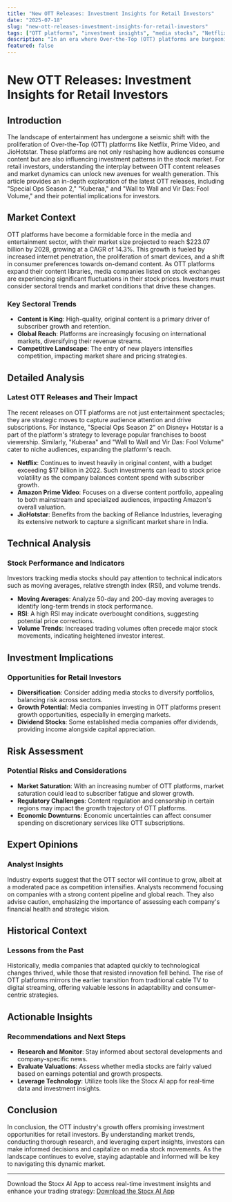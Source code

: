 ```yaml
---
title: "New OTT Releases: Investment Insights for Retail Investors"
date: "2025-07-18"
slug: "new-ott-releases-investment-insights-for-retail-investors"
tags: ["OTT platforms", "investment insights", "media stocks", "Netflix", "Prime Video", "JioHotstar", "stock market analysis", "retail investors", "financial education", "trading strategies"]
description: "In an era where Over-the-Top (OTT) platforms are burgeoning with content, understanding their impact on the stock market can present unique investment opportunities. This blog explores the latest releases on Netflix, Prime Video, and JioHotstar, analyzing how content trends influence stock performance. We delve into sectoral trends, stock reports, and portfolio strategies to help retail investors navigate this dynamic landscape. Discover how to capitalize on media stock movements, the implications of content-driven growth, and the potential risks involved. With expert insights, historical context, and actionable strategies, this comprehensive guide is a must-read for investors looking to make informed decisions in the ever-evolving OTT market."
featured: false
---
```


# New OTT Releases: Investment Insights for Retail Investors

## Introduction

The landscape of entertainment has undergone a seismic shift with the proliferation of Over-the-Top (OTT) platforms like Netflix, Prime Video, and JioHotstar. These platforms are not only reshaping how audiences consume content but are also influencing investment patterns in the stock market. For retail investors, understanding the interplay between OTT content releases and market dynamics can unlock new avenues for wealth generation. This article provides an in-depth exploration of the latest OTT releases, including "Special Ops Season 2," "Kuberaa," and "Wall to Wall and Vir Das: Fool Volume," and their potential implications for investors.

## Market Context

OTT platforms have become a formidable force in the media and entertainment sector, with their market size projected to reach $223.07 billion by 2028, growing at a CAGR of 14.3%. This growth is fueled by increased internet penetration, the proliferation of smart devices, and a shift in consumer preferences towards on-demand content. As OTT platforms expand their content libraries, media companies listed on stock exchanges are experiencing significant fluctuations in their stock prices. Investors must consider sectoral trends and market conditions that drive these changes.

### Key Sectoral Trends
- **Content is King**: High-quality, original content is a primary driver of subscriber growth and retention.
- **Global Reach**: Platforms are increasingly focusing on international markets, diversifying their revenue streams.
- **Competitive Landscape**: The entry of new players intensifies competition, impacting market share and pricing strategies.

## Detailed Analysis

### Latest OTT Releases and Their Impact
The recent releases on OTT platforms are not just entertainment spectacles; they are strategic moves to capture audience attention and drive subscriptions. For instance, "Special Ops Season 2" on Disney+ Hotstar is a part of the platform's strategy to leverage popular franchises to boost viewership. Similarly, "Kuberaa" and "Wall to Wall and Vir Das: Fool Volume" cater to niche audiences, expanding the platform's reach.

- **Netflix**: Continues to invest heavily in original content, with a budget exceeding $17 billion in 2022. Such investments can lead to stock price volatility as the company balances content spend with subscriber growth.
- **Amazon Prime Video**: Focuses on a diverse content portfolio, appealing to both mainstream and specialized audiences, impacting Amazon's overall valuation.
- **JioHotstar**: Benefits from the backing of Reliance Industries, leveraging its extensive network to capture a significant market share in India.

## Technical Analysis

### Stock Performance and Indicators
Investors tracking media stocks should pay attention to technical indicators such as moving averages, relative strength index (RSI), and volume trends.

- **Moving Averages**: Analyze 50-day and 200-day moving averages to identify long-term trends in stock performance.
- **RSI**: A high RSI may indicate overbought conditions, suggesting potential price corrections.
- **Volume Trends**: Increased trading volumes often precede major stock movements, indicating heightened investor interest.

## Investment Implications

### Opportunities for Retail Investors
- **Diversification**: Consider adding media stocks to diversify portfolios, balancing risk across sectors.
- **Growth Potential**: Media companies investing in OTT platforms present growth opportunities, especially in emerging markets.
- **Dividend Stocks**: Some established media companies offer dividends, providing income alongside capital appreciation.

## Risk Assessment

### Potential Risks and Considerations
- **Market Saturation**: With an increasing number of OTT platforms, market saturation could lead to subscriber fatigue and slower growth.
- **Regulatory Challenges**: Content regulation and censorship in certain regions may impact the growth trajectory of OTT platforms.
- **Economic Downturns**: Economic uncertainties can affect consumer spending on discretionary services like OTT subscriptions.

## Expert Opinions

### Analyst Insights
Industry experts suggest that the OTT sector will continue to grow, albeit at a moderated pace as competition intensifies. Analysts recommend focusing on companies with a strong content pipeline and global reach. They also advise caution, emphasizing the importance of assessing each company's financial health and strategic vision.

## Historical Context

### Lessons from the Past
Historically, media companies that adapted quickly to technological changes thrived, while those that resisted innovation fell behind. The rise of OTT platforms mirrors the earlier transition from traditional cable TV to digital streaming, offering valuable lessons in adaptability and consumer-centric strategies.

## Actionable Insights

### Recommendations and Next Steps
- **Research and Monitor**: Stay informed about sectoral developments and company-specific news.
- **Evaluate Valuations**: Assess whether media stocks are fairly valued based on earnings potential and growth prospects.
- **Leverage Technology**: Utilize tools like the Stocx AI app for real-time data and investment insights.

## Conclusion

In conclusion, the OTT industry's growth offers promising investment opportunities for retail investors. By understanding market trends, conducting thorough research, and leveraging expert insights, investors can make informed decisions and capitalize on media stock movements. As the landscape continues to evolve, staying adaptable and informed will be key to navigating this dynamic market.

---

Download the Stocx AI App to access real-time investment insights and enhance your trading strategy: [Download the Stocx AI App](https://stocx.co)

